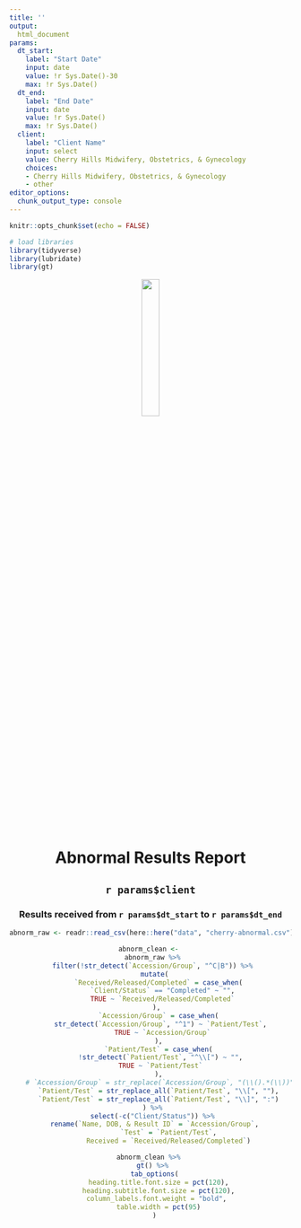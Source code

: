 ```yaml
---
title: ''
output: 
  html_document
params:
  dt_start:
    label: "Start Date"
    input: date
    value: !r Sys.Date()-30
    max: !r Sys.Date()
  dt_end: 
    label: "End Date"
    input: date
    value: !r Sys.Date()
    max: !r Sys.Date()
  client:
    label: "Client Name"
    input: select
    value: Cherry Hills Midwifery, Obstetrics, & Gynecology
    choices: 
    - Cherry Hills Midwifery, Obstetrics, & Gynecology
    - other
editor_options: 
  chunk_output_type: console
---
```

  
```r
knitr::opts_chunk$set(echo = FALSE)

# load libraries
library(tidyverse)
library(lubridate)
library(gt)
```

<!-- Set header, client, and reporting details -->
<div align="center"> 

![](sp-logo.png){width=25%}

# Abnormal Results Report

## `r params$client`

### Results received from `r params$dt_start` to `r params$dt_end`

```r
abnorm_raw <- readr::read_csv(here::here("data", "cherry-abnormal.csv"))
```

```r
abnorm_clean <- 
  abnorm_raw %>% 
  filter(!str_detect(`Accession/Group`, "^C|B")) %>% 
  mutate(
    `Received/Released/Completed` = case_when(
      `Client/Status` == "Completed" ~ "",
      TRUE ~ `Received/Released/Completed`
    ), 
    `Accession/Group` = case_when(
      str_detect(`Accession/Group`, "^1") ~ `Patient/Test`, 
      TRUE ~ `Accession/Group`
    ),
    `Patient/Test` = case_when(
     !str_detect(`Patient/Test`, "^\\[") ~ "",
     TRUE ~ `Patient/Test`
    ),
    # `Accession/Group` = str_replace(`Accession/Group`, "(\\().*(\\))", ""), 
    `Patient/Test` = str_replace_all(`Patient/Test`, "\\[", ""),
    `Patient/Test` = str_replace_all(`Patient/Test`, "\\]", ":")
  ) %>% 
  select(-c("Client/Status")) %>% 
  rename(`Name, DOB, & Result ID` = `Accession/Group`,
         `Test` = `Patient/Test`,
         Received = `Received/Released/Completed`)
```

```r
abnorm_clean %>% 
  gt() %>% 
  tab_options(
    heading.title.font.size = pct(120),
    heading.subtitle.font.size = pct(120),
    column_labels.font.weight = "bold", 
    table.width = pct(95)
  )
```


